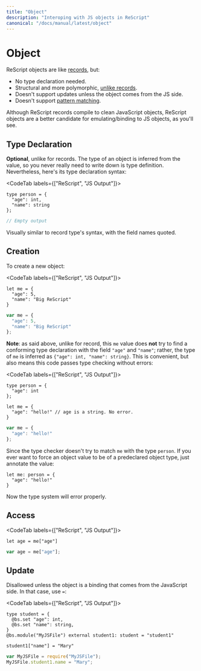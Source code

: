 ```yaml
---
title: "Object"
description: "Interoping with JS objects in ReScript"
canonical: "/docs/manual/latest/object"
---
```


# Object

ReScript objects are like [records](record.md), but:

- No type declaration needed.
- Structural and more polymorphic, [unlike records](record.md#record-types-are-found-by-field-name).
- Doesn't support updates unless the object comes from the JS side.
- Doesn't support [pattern matching](pattern-matching-destructuring.md).

<!-- TODO: support update man -->

Although ReScript records compile to clean JavaScript objects, ReScript objects are a better candidate for emulating/binding to JS objects, as you'll see.

## Type Declaration

**Optional**, unlike for records. The type of an object is inferred from the value, so you never really need to write down is type definition. Nevertheless, here's its type declaration syntax:

<CodeTab labels={["ReScript", "JS Output"]}>

```res
type person = {
  "age": int,
  "name": string
};
```
```js
// Empty output
```

</CodeTab>

Visually similar to record type's syntax, with the field names quoted.

## Creation

To create a new object:

<CodeTab labels={["ReScript", "JS Output"]}>

```res
let me = {
  "age": 5,
  "name": "Big ReScript"
}
```
```js
var me = {
  "age": 5,
  "name": "Big ReScript"
};
```

</CodeTab>

**Note**: as said above, unlike for record, this `me` value does **not** try to find a conforming type declaration with the field `"age"` and `"name"`; rather, the type of `me` is inferred as `{"age": int, "name": string}`. This is convenient, but also means this code passes type checking without errors:

<CodeTab labels={["ReScript", "JS Output"]}>

```res
type person = {
  "age": int
};

let me = {
  "age": "hello!" // age is a string. No error.
}
```
```js
var me = {
  "age": "hello!"
};
```

</CodeTab>

Since the type checker doesn't try to match `me` with the type `person`. If you ever want to force an object value to be of a predeclared object type, just annotate the value:

```res
let me: person = {
  "age": "hello!"
}
```

Now the type system will error properly.

## Access

<CodeTab labels={["ReScript", "JS Output"]}>

```res
let age = me["age"]
```
```js
var age = me["age"];
```

</CodeTab>

## Update

Disallowed unless the object is a binding that comes from the JavaScript side. In that case, use `=`:

<CodeTab labels={["ReScript", "JS Output"]}>

```res
type student = {
  @bs.set "age": int,
  @bs.set "name": string,
}
@bs.module("MyJSFile") external student1: student = "student1"

student1["name"] = "Mary"
```
```js
var MyJSFile = require("MyJSFile");
MyJSFile.student1.name = "Mary";
```

</CodeTab>

<!-- TODO: connect to externals -->
